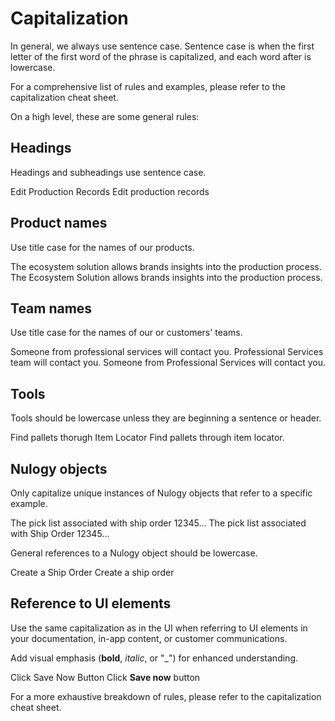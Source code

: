 
# Capitalization

In general, we always use sentence case. Sentence case is when the first letter of the first word of the phrase is capitalized, and each word after is lowercase.

For a comprehensive list of rules and examples, please refer to the <Link href={CapitalizationCheatSheet}>capitalization cheat sheet</Link>.

On a high level, these are some general rules:

## Headings

Headings and subheadings use sentence case.

<NoExample>Edit Production Records</NoExample>
<YesExample>Edit production records</YesExample>

## Product names

Use title case for the names of our products.

<NoExample>
  The ecosystem solution allows brands insights into the production process.
</NoExample>
<YesExample>
  The Ecosystem Solution allows brands insights into the production process.
</YesExample>

## Team names

Use title case for the names of our or customers' teams.

<NoExample>
  Someone from professional services will contact you.
</NoExample>
<YesExample>
  Professional Services team will contact you.
</YesExample>
<YesExample>
  Someone from Professional Services will contact you.
</YesExample>

## Tools

Tools should be lowercase unless they are beginning a sentence or header.

<NoExample>Find pallets thorugh Item Locator</NoExample>
<YesExample>Find pallets through item locator.</YesExample>

## Nulogy objects

Only capitalize unique instances of Nulogy objects that refer to a specific example.

<NoExample>The pick list associated with ship order 12345...</NoExample>
<YesExample mb="x4">The pick list associated with Ship Order 12345...</YesExample>

General references to a Nulogy object should be lowercase.

<NoExample>Create a Ship Order</NoExample>
<YesExample>Create a ship order</YesExample>

## Reference to UI elements

Use the same capitalization as in the UI when referring to UI elements in your documentation, in-app content, or customer communications.

Add visual emphasis (<strong>bold</strong>, <em>italic</em>, or "_") for enhanced understanding.

<NoExample>Click Save Now Button</NoExample>
<YesExample mb="x4">Click <strong>Save now</strong> button</YesExample>

For a more exhaustive breakdown of rules, please refer to the <Link href={CapitalizationCheatSheet}>capitalization cheat sheet</Link>.